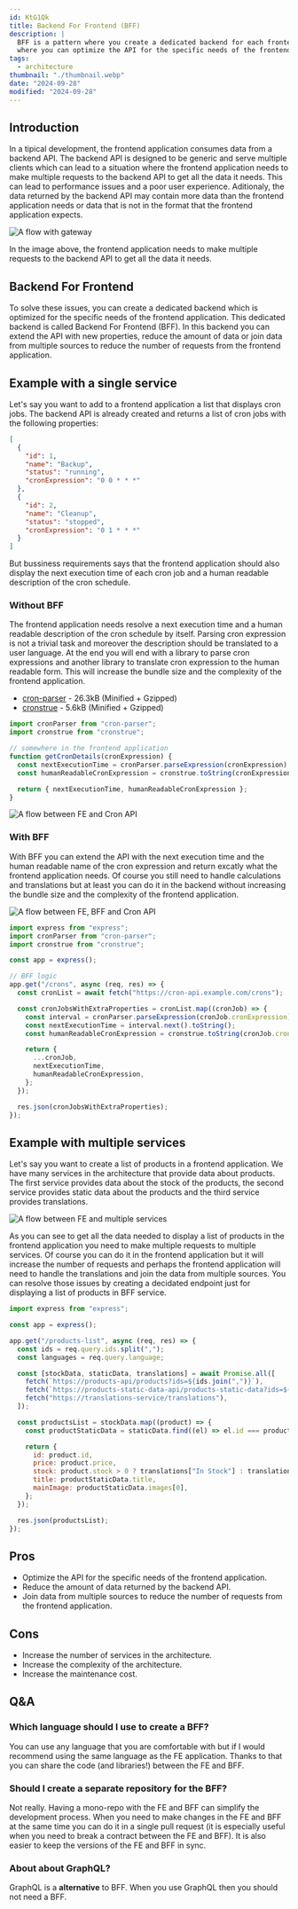 ```yaml
---
id: KtG1Qk
title: Backend For Frontend (BFF)
description: |
  BFF is a pattern where you create a dedicated backend for each frontend
  where you can optimize the API for the specific needs of the frontend.
tags:
  - architecture
thumbnail: "./thumbnail.webp"
date: "2024-09-28"
modified: "2024-09-28"
---
```



## Introduction

In a tipical development, the frontend application consumes data from a backend API.
The backend API is designed to be generic and serve multiple clients which can lead to
a situation where the frontend application needs to make multiple requests to the backend API to get all the data it needs.
This can lead to performance issues and a poor user experience.
Aditionaly, the data returned by the backend API may contain more data than the frontend application needs
or data that is not in the format that the frontend application expects.

![A flow with gateway](./with-gateway.svg)

<Note type="HELPFUL">
  In the image above, the frontend application needs to make multiple requests to the backend API to get all the data it
  needs.
</Note>

## Backend For Frontend

To solve these issues, you can create a dedicated backend which is optimized for
the specific needs of the frontend application.
This dedicated backend is called Backend For Frontend (BFF).
In this backend you can extend the API with new properties, reduce the amount of data
or join data from multiple sources to reduce the number of requests from the frontend application.

## Example with a single service

Let's say you want to add to a frontend application a list that displays cron jobs.
The backend API is already created and returns a list of cron jobs with the following properties:

```json title="GET /crons"
[
  {
    "id": 1,
    "name": "Backup",
    "status": "running",
    "cronExpression": "0 0 * * *"
  },
  {
    "id": 2,
    "name": "Cleanup",
    "status": "stopped",
    "cronExpression": "0 1 * * *"
  }
]
```

But bussiness requirements says that the frontend application should also display the next execution
time of each cron job and a human readable description of the cron schedule.

### Without BFF

The frontend application needs resolve a next execution time and a human readable description of the cron schedule by itself.
Parsing cron expression is not a trivial task and moreover the description should be translated to a user language.
At the end you will end with a library to parse cron expressions and another library to translate cron expression to the human readable form.
This will increase the bundle size and the complexity of the frontend application.

- [cron-parser](https://bundlephobia.com/package/cron-parser@4.9.0) - 26.3kB (Minified + Gzipped)
- [cronstrue](https://bundlephobia.com/package/cronstrue@2.50.0) - 5.6kB (Minified + Gzipped)

```javascript title="frontend.js"
import cronParser from "cron-parser";
import cronstrue from "cronstrue";

// somewhere in the frontend application
function getCronDetails(cronExpression) {
  const nextExecutionTime = cronParser.parseExpression(cronExpression).next().toString();
  const humanReadableCronExpression = cronstrue.toString(cronExpression);

  return { nextExecutionTime, humanReadableCronExpression };
}
```

![A flow between FE and Cron API](./cron-list.svg)

### With BFF

With BFF you can extend the API with the next execution time and the human readable name of the cron expression
and return excatly what the frontend application needs.
Of course you still need to handle calculations and translations but at least you can do it in the backend
without increasing the bundle size and the complexity of the frontend application.

![A flow between FE, BFF and Cron API](./fe-bff-cron-api.svg)

```js title="express.js"
import express from "express";
import cronParser from "cron-parser";
import cronstrue from "cronstrue";

const app = express();

// BFF logic
app.get("/crons", async (req, res) => {
  const cronList = await fetch("https://cron-api.example.com/crons");

  const cronJobsWithExtraProperties = cronList.map((cronJob) => {
    const interval = cronParser.parseExpression(cronJob.cronExpression);
    const nextExecutionTime = interval.next().toString();
    const humanReadableCronExpression = cronstrue.toString(cronJob.cronExpression);

    return {
      ...cronJob,
      nextExecutionTime,
      humanReadableCronExpression,
    };
  });

  res.json(cronJobsWithExtraProperties);
});
```

## Example with multiple services

Let's say you want to create a list of products in a frontend application.
We have many services in the architecture that provide data about products.
The first service provides data about the stock of the products,
the second service provides static data about the products and the third service provides translations.

<Image src={manyServices} alt="A flow between FE and multiple services" width={800} />

As you can see to get all the data needed to display a list of products in the frontend application
you need to make multiple requests to multiple services.
Of course you can do it in the frontend application but it will increase the number of requests
and perhaps the frontend application will need to handle the translations and join the data from multiple sources.
You can resolve those issues by creating a decidated endpoint just for displaying a list of products in BFF service.

```js title="product-list.js"
import express from "express";

const app = express();

app.get("/products-list", async (req, res) => {
  const ids = req.query.ids.split(",");
  const languages = req.query.language;

  const [stockData, staticData, translations] = await Promise.all([
    fetch(`https://products-api/products?ids=${ids.join(",")}`),
    fetch(`https://products-static-data-api/products-static-data?ids=${ids.join(",")}&language=${language}`),
    fetch("https://translations-service/translations"),
  ]);

  const productsList = stockData.map((product) => {
    const productStaticData = staticData.find((el) => el.id === product.id);

    return {
      id: product.id,
      price: product.price,
      stock: product.stock > 0 ? translations["In Stock"] : translations["Out of Stock"],
      title: productStaticData.title,
      mainImage: productStaticData.images[0],
    };
  });

  res.json(productsList);
});
```

## Pros

- Optimize the API for the specific needs of the frontend application.
- Reduce the amount of data returned by the backend API.
- Join data from multiple sources to reduce the number of requests from the frontend application.

## Cons

- Increase the number of services in the architecture.
- Increase the complexity of the architecture.
- Increase the maintenance cost.

## Q&A

### Which language should I use to create a BFF?

You can use any language that you are comfortable with but
if I would recommend using the same language as the FE application.
Thanks to that you can share the code (and libraries!) between the FE and BFF.

### Should I create a separate repository for the BFF?

Not really. Having a mono-repo with the FE and BFF can simplify the development process.
When you need to make changes in the FE and BFF at the same time you can do it in a single pull request
(it is especially useful when you need to break a contract between the FE and BFF).
It is also easier to keep the versions of the FE and BFF in sync.

### About about GraphQL?

GraphQL is a **alternative** to BFF.
When you use GraphQL then you should not need a BFF.

```

```

